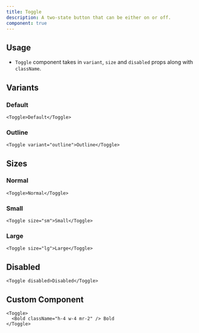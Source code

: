```yaml
---
title: Toggle
description: A two-state button that can be either on or off.
component: true
---
```


<ComponentPreview name="toggle-demo" />

## Usage
- `Toggle` component takes in `variant`, `size` and `disabled` props along with `className`.


<ComponentPreview name="toggle-variants" />

## Variants

### Default
```tsx
<Toggle>Default</Toggle>
```

### Outline
```tsx
<Toggle variant="outline">Outline</Toggle>
```

## Sizes

### Normal
```tsx
<Toggle>Normal</Toggle>
```

### Small
```tsx
<Toggle size="sm">Small</Toggle>
```

### Large
```tsx
<Toggle size="lg">Large</Toggle>
```

## Disabled
```tsx
<Toggle disabled>Disabled</Toggle>
```

## Custom Component
```tsx
<Toggle>
  <Bold className="h-4 w-4 mr-2" /> Bold
</Toggle>
```
